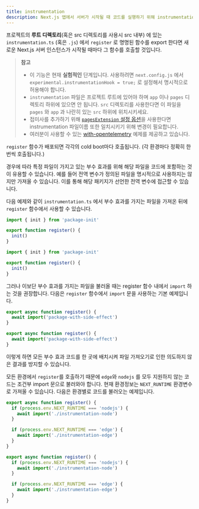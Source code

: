 ```yaml
---
title: instrumentation
description: Next.js 앱에서 서버가 시작될 때 코드를 실행하기 위해 instrumentation을 사용하는 방법 배우기
---
```


프로젝트의 **루트 디렉토리**(혹은 src 디렉토리를 사용시 src 내부) 에 있는 `instrumentation.ts` (혹은 `.js`) 에서 `register` 로 명명된 함수를 export 한다면 새로운 Next.js 서버 인스턴스가 시작될 때마다 그 함수를 호출할 것입니다.

> **참고**
>
> - 이 기능은 현재 **실험적인** 단계입니다. 사용하려면 `next.config.js` 에서 `experimental.instrumentationHook = true;` 로 설정해서 명시적으로 허용해야 합니다.
> - `instrumentation` 파일은 프로젝트 루트에 있어야 하며 `app` 이나 `pages` 디렉토리 하위에 있으면 안 됩니다. `src` 디렉토리를 사용한다면 이 파일을 `pages` 와 `app` 과 나란히 있는 `src` 하위에 위치시키세요.
> - 접미사를 추가하기 위해 [`pagesExtension` 설정 옵션](/docs/pages/api-reference/next-config-js/pageExtensions)을 사용한다면 instrumentation 파일이름 또한 일치시키기 위해 변경이 필요합니다.
> - 여러분이 사용할 수 있는 [with-opentelemetry](https://github.com/vercel/next.js/tree/canary/examples/with-opentelemetry) 예제를 제공하고 있습니다.

`register` 함수가 배포되면 각각의 cold boot마다 호출됩니다. (각 환경마다 정확히 한 번씩 호출됩니다.)

경우에 따라 특정 파일이 가지고 있는 부수 효과를 위해 해당 파일을 코드에 포함하는 것이 유용할 수 있습니다. 예를 들어 전역 변수가 정의된 파일을 명시적으로 사용하지는 않지만 가져올 수 있습니다. 이를 통해 해당 패키지가 선언한 전역 변수에 접근할 수 있습니다.

다음 예제와 같이 `instrumentation.ts` 에서 부수 효과를 가지는 파일을 가져온 뒤에 `register` 함수에서 사용할 수 있습니다.

```ts filename="your-project/instrumentation.ts" switcher
import { init } from 'package-init'

export function register() {
  init()
}
```

```js filename="your-project/instrumentation.js" switcher
import { init } from 'package-init'

export function register() {
  init()
}
```

그러나 이보단 부수 효과를 가지는 파일을 불러올 때는 register 함수 내에서 `import` 하는 것을 권장합니다. 다음은 `register` 함수에서 `import` 문을 사용하는 기본 예제입니다.

```ts filename="your-project/instrumentation.ts" switcher
export async function register() {
  await import('package-with-side-effect')
}
```

```js filename="your-project/instrumentation.js" switcher
export async function register() {
  await import('package-with-side-effect')
}
```

이렇게 하면 모든 부수 효과 코드를 한 곳에 배치시켜 파일 가져오기로 인한 의도하지 않은 결과를 방지할 수 있습니다.

모든 환경에서 `register`를 호출하기 때문에 `edge`와 `nodejs` 를 모두 지원하지 않는 코드는 조건부 import 문으로 불러와야 합니다. 현재 환경정보는 `NEXT_RUNTIME` 환경변수로 가져올 수 있습니다. 다음은 환경별로 코드를 불러오는 예제입니다.

```ts filename="your-project/instrumentation.ts" switcher
export async function register() {
  if (process.env.NEXT_RUNTIME === 'nodejs') {
    await import('./instrumentation-node')
  }

  if (process.env.NEXT_RUNTIME === 'edge') {
    await import('./instrumentation-edge')
  }
}
```

```js filename="your-project/instrumentation.js" switcher
export async function register() {
  if (process.env.NEXT_RUNTIME === 'nodejs') {
    await import('./instrumentation-node')
  }

  if (process.env.NEXT_RUNTIME === 'edge') {
    await import('./instrumentation-edge')
  }
}
```
